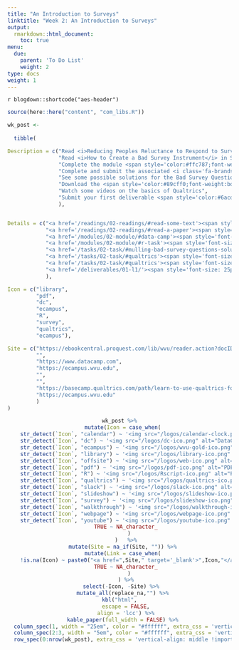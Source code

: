 ```yaml
---
title: "An Introduction to Surveys"
linktitle: "Week 2: An Introduction to Surveys"
output:
  rmarkdown::html_document:
    toc: true
menu:
  due:
    parent: 'To Do List'
    weight: 2
type: docs
weight: 1
---
```


`r blogdown::shortcode("aes-header")`

```r
source(here::here("content", "com_libs.R"))
```


```r

wk_post <- 
  
  tibble(

Description = c("Read <i>Reducing Peoples Reluctance to Respond to Surveys</i> in Dillman, Smyth, &amp; Christian (2014)",
                "Read <i>How to Create a Bad Survey Instrument</i> in Sullivan & Artino (2017)",
                "Complete the module <span style='color:#ffc787;font-weight:bold'><i>Introduction to the Tidyverse</i></span>",
                "Complete and submit the associated <i class='fa-brands fa-r-project'></i> task for the module",
                "See some possible solutions for the Bad Survey Questions document",
                "Download the <span style='color:#89cff0;font-weight:bold'>Exploratory Draft Survey Design Template</span>",
                "Watch some videos on the basics of Qualtrics",
                "Submit your first deliverable <span style='color:#6acda5;font-weight:bold'>Establish a Sampling Frame</span>"
                ),


Details = c("<a href='/readings/02-readings/#read-some-text'><span style='font-size: 25px; color: #89cff0;'><i class='fas fa-info-circle'></i></span></a>",
            "<a href='/readings/02-readings/#read-a-paper'><span style='font-size: 25px; color: #89cff0;'><i class='fas fa-info-circle'></i></span></a>",
            "<a href='/modules/02-module/#data-camp'><span style='font-size: 25px; color: #89cff0;'><i class='fas fa-info-circle'></i></span></a>",
            "<a href='/modules/02-module/#r-task'><span style='font-size: 25px; color: #89cff0;'><i class='fas fa-info-circle'></i></span></a>",
            "<a href='/tasks/02-task/#mulling-bad-survey-questions-solutions'><span style='font-size: 25px; color: #89cff0;'><i class='fas fa-info-circle'></i></span></a>",
            "<a href='/tasks/02-task/#qualtrics'><span style='font-size: 25px; color: #89cff0;'><i class='fas fa-info-circle'></i></span></a>",
            "<a href='/tasks/02-task/#qualtrics'><span style='font-size: 25px; color: #89cff0;'><i class='fas fa-info-circle'></i></span></a>",
            "<a href='/deliverables/01-l1/'><span style='font-size: 25px; color: #89cff0;'><i class='fas fa-info-circle'></i></span></a>"
            ),

Icon = c("library",
         "pdf",
         "dc",
         "ecampus",
         "R",
         "survey",
         "qualtrics",
         "ecampus"),

Site = c("https://ebookcentral.proquest.com/lib/wvu/reader.action?docID=1762797&ppg=21",
         "",
         "https://www.datacamp.com",
         "https://ecampus.wvu.edu",
         "",
         "",
         "https://basecamp.qualtrics.com/path/learn-to-use-qualtrics-for-research",
         "https://ecampus.wvu.edu"
         )
)
```

<center>
```r
wk_post %>%
  mutate(Icon = case_when(
    str_detect(`Icon`, "calendar") ~ '<img src="/logos/calendar-clock.png" alt="Calendar clock icon" width="27">',
    str_detect(`Icon`, "dc") ~ '<img src="/logos/dc-ico.png" alt="DataCamp icon" width="24">',
    str_detect(`Icon`, "ecampus") ~ '<img src="/logos/wvu-gold-ico.png" alt="WVU icon" width="25">',
    str_detect(`Icon`, "library") ~ '<img src="/logos/library-ico.png" alt="Library icon" width="25">',
    str_detect(`Icon`, "offsite") ~ '<img src="/logos/web-ico.png" alt="Web icon" width="26">',
    str_detect(`Icon`, "pdf") ~ '<img src="/logos/pdf-ico.png" alt="PDF icon" width="30">',
    str_detect(`Icon`, "R") ~ '<img src="/logos/Rscript-ico.png" alt="PDF icon" width="30">',
    str_detect(`Icon`, "qualtrics") ~ '<img src="/logos/qualtrics-ico.png" alt="Qualtrics icon" width="29">',
    str_detect(`Icon`, "slack") ~ '<img src="/logos/slack-ico.png" alt="Slack icon" width="25">',
    str_detect(`Icon`, "slideshow") ~ '<img src="/logos/slideshow-ico.png" alt="Slideshow icon" width="27">',
    str_detect(`Icon`, "survey") ~ '<img src="/logos/slideshow-ico.png" alt="Survey icon" width="27">',
    str_detect(`Icon`, "walkthrough") ~ '<img src="/logos/walkthrough-ico.png" alt="Wough icon" width="27">',
    str_detect(`Icon`, "webpage") ~ '<img src="/logos/webpage-ico.png" alt="Webpage icon" width="27">',
    str_detect(`Icon`, "youtube") ~ '<img src="/logos/youtube-ico.png" alt="YouTube icon" width="24">',
    TRUE ~ NA_character_
      )
    )   %>%
  mutate(Site = na_if(Site, "")) %>%
  mutate(Link = case_when(
    !is.na(Icon) ~ paste0("<a href=",Site," target='_blank'>",Icon,"</a>"),
    TRUE ~ NA_character_
      )
    ) %>%
  select(-Icon, -Site) %>% 
  mutate_all(replace_na,"") %>%
kbl("html",
    escape = FALSE,
    align = 'lcc') %>%
  kable_paper(full_width = FALSE) %>%
  column_spec(1, width = "25em", color = "#ffffff", extra_css = 'vertical-align: middle !important;') %>%
  column_spec(2:3, width = "5em", color = "#ffffff", extra_css = 'vertical-align: middle !important;') %>%
  row_spec(0:nrow(wk_post), extra_css = 'vertical-align: middle !important;', background = "transparent", color = "#f7f7f7") 
```
</center>
